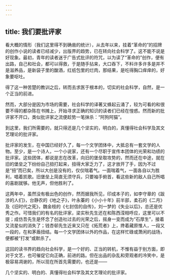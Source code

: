 ```yaml
---
---
---
```

title: 我们要批评家
---



看大概的情形（我们这里得不到确凿的统计），从去年以来，挂着“革命的”的招牌的创作小说的读者已经减少，出版界的趋势，已在转向社会科学了。这不能不说是好现象。最初，青年的读者迷于广告式批评的符咒，以为读了“革命的”创作，便有出路，自己和社会，都可以得救，于是随手拈来，大口吞下，不料许多许多是并不是滋养品，是新袋子里的酸酒，红纸包里的烂肉，那结果，是吃得胸口痒痒的，好象要呕吐。

得了这一种苦楚的教训之后，转而去求医于根本的，切实的社会科学，自然，是一个正当的前进。

然而，大部分是因为市场的需要，社会科学的译著又蜂起云涌了，较为可看的和很要不得的都杂陈在书摊上，开始寻求正确的知识的读者们已经在惶惑。然而新的批评家不开口，类似批评家之流便趁势一笔抹杀：“阿狗阿猫”。

到这里，我们所需要的，就只得还是几个坚实的，明白的，真懂得社会科学及其文艺理论的批评家。

批评家的发生，在中国已经好久了，每一个文学团体中，大抵总有一套文学的人物。至少，是一个诗人，一个小说家，还有一个尽职于宣传本团体的光荣和功绩的批评家。这些团体，都说是志在改革，向旧的堡垒取攻势的，然而还在中途，就在旧的堡垒之下纷纷自己扭打起来，扭得大家乏力了，这才放开了手，因为不过是“扭”而已矣，所以大创是没有的，仅仅喘着气。一面喘着气，一面各自以为胜利，唱着凯歌。旧堡垒上简直无须守兵，只要袖手俯首，看这些新的敌人自己所唱的喜剧就够。他无声，但他胜利了。

这两年中，虽然没有极出色的创作，然而据我所见，印成本子的，如李守章的《跋涉的人们》，台静农的《地之子》，叶永蓁的《小小十年》前半部，柔石的《二月》及《旧时代之死》，魏金枝的《七封信的自传》，刘一梦的《失业以后》，总还是优秀之作。可惜我们的有名的批评家，梁实秋先生还在和陈西滢相呼应，这里可以不提；成仿吾先生是怀念了创造社过去的光荣之后，摇身一变而成为“石厚生”，接着又流星似的消失了；钱杏邨先生近来又只在《拓荒者》上，搀着藏原惟人，一段又一段的，在和茅盾扭结。每一个文学团体以外的作品，在这样忙碌或萧闲的战场，便都被“打发”或默杀了。

这回的读书界的趋向社会科学，是一个好的、正当的转机，不惟有益于别方面，即对于文艺，也可催促它向正确，前进的路。但在出品的杂乱和旁观者的冷笑中，是极容易凋谢的，所以现在所首先需要的，也还是——

几个坚实的、明白的、真懂得社会科学及其文艺理论的批评家。